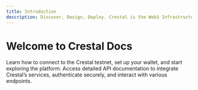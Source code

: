 ```yaml
---
title: Introduction
description: Discover, Design, Deploy. Crestal is the Web3 Infrastructure Lego Platform. Build optimized architecture for your app, from 0 to Mainnet.
---
```


<div style={{ textAlign: 'center', padding: '20px 0' }}>
  <h1 style={{ fontFamily: "'Space Mono', monospace", fontSize: '48px', fontWeight: '400', color: '#D0FF16' }}>
    Welcome to Crestal Docs
  </h1>
</div>

<Card title="Getting Started" icon="rocket" href="/guides/testnet">
  Learn how to connect to the Crestal testnet, set up your wallet, and start exploring the platform.
</Card>

<Card title="API Reference" icon="lock" href="/api-reference/get-health_check">
  Access detailed API documentation to integrate Crestal’s services, authenticate securely, and interact with various endpoints.
</Card>

